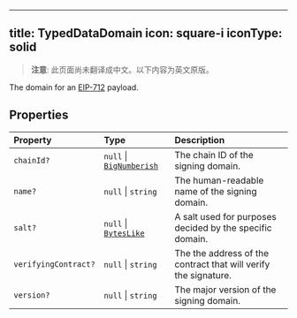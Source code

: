 <!-- AUTO-GENERATED-CONTENT:START (ENGLISH-COPY) -->
---
title: TypedDataDomain
icon: square-i
iconType: solid
---

> **注意**: 此页面尚未翻译成中文。以下内容为英文原版。

The domain for an [EIP-712](https://eips.ethereum.org/EIPS/eip-712) payload.

## Properties

| Property | Type | Description |
| :------ | :------ | :------ |
| `chainId?` | `null` \| [`BigNumberish`](/cn/sdk/content/type-aliases/BigNumberish) | The chain ID of the signing domain. |
| `name?` | `null` \| `string` | The human-readable name of the signing domain. |
| `salt?` | `null` \| [`BytesLike`](/cn/sdk/content/type-aliases/BytesLike) | A salt used for purposes decided by the specific domain. |
| `verifyingContract?` | `null` \| `string` | The the address of the contract that will verify the signature. |
| `version?` | `null` \| `string` | The major version of the signing domain. |
